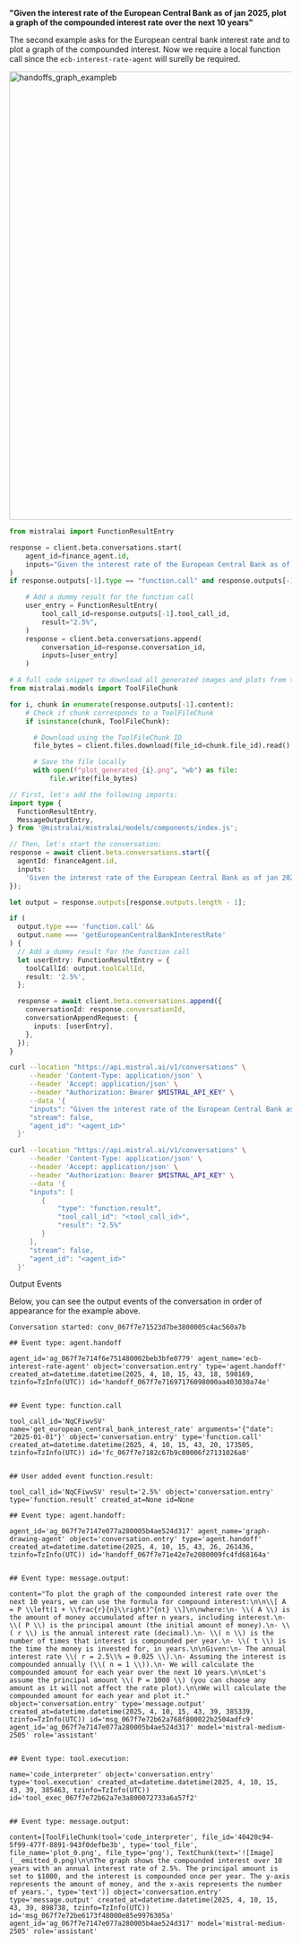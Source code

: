 
**"Given the interest rate of the European Central Bank as of jan 2025, plot a graph of the compounded interest rate over the next 10 years"**

The second example asks for the European central bank interest rate and to plot a graph of the compounded interest. Now we require a local function call since the `ecb-interest-rate-agent` will surelly be required.

<div style={{ textAlign: 'center' }}>
  <img
    src="/img/exampleb_handoffs.png"
    alt="handoffs_graph_exampleb"
    width="800"
    style={{ borderRadius: '15px' }}
    className='mx-auto' 
  />
</div>

<Tabs groupId="code">
  <TabItem value="python" label="python" default>

```py
from mistralai import FunctionResultEntry

response = client.beta.conversations.start(
    agent_id=finance_agent.id,
    inputs="Given the interest rate of the European Central Bank as of jan 2025, plot a graph of the compounded interest rate over the next 10 years"
)
if response.outputs[-1].type == "function.call" and response.outputs[-1].name == "get_european_central_bank_interest_rate":

    # Add a dummy result for the function call
    user_entry = FunctionResultEntry(
        tool_call_id=response.outputs[-1].tool_call_id,
        result="2.5%",
    )
    response = client.beta.conversations.append(
        conversation_id=response.conversation_id,
        inputs=[user_entry]
    )

# A full code snippet to download all generated images and plots from the response could look like so:
from mistralai.models import ToolFileChunk

for i, chunk in enumerate(response.outputs[-1].content):
    # Check if chunk corresponds to a ToolFileChunk
    if isinstance(chunk, ToolFileChunk):

      # Download using the ToolFileChunk ID
      file_bytes = client.files.download(file_id=chunk.file_id).read()

      # Save the file locally
      with open(f"plot_generated_{i}.png", "wb") as file:
          file.write(file_bytes)
```

  </TabItem>

  <TabItem value="typescript" label="typescript">

```typescript
// First, let's add the following imports:
import type {
  FunctionResultEntry,
  MessageOutputEntry,
} from '@mistralai/mistralai/models/components/index.js';

// Then, let's start the conversation:
response = await client.beta.conversations.start({
  agentId: financeAgent.id,
  inputs:
    'Given the interest rate of the European Central Bank as of jan 2025, plot a graph of the compounded interest rate over the next 10 years',
});

let output = response.outputs[response.outputs.length - 1];

if (
  output.type === 'function.call' &&
  output.name === 'getEuropeanCentralBankInterestRate'
) {
  // Add a dummy result for the function call
  let userEntry: FunctionResultEntry = {
    toolCallId: output.toolCallId,
    result: '2.5%',
  };

  response = await client.beta.conversations.append({
    conversationId: response.conversationId,
    conversationAppendRequest: {
      inputs: [userEntry],
    },
  });
}
```

  </TabItem>

  <TabItem value="curl" label="curl">

```bash
curl --location "https://api.mistral.ai/v1/conversations" \
     --header 'Content-Type: application/json' \
     --header 'Accept: application/json' \
     --header "Authorization: Bearer $MISTRAL_API_KEY" \
     --data '{
     "inputs": "Given the interest rate of the European Central Bank as of jan 2025, plot a graph of the compounded interest rate over the next 10 years",
     "stream": false,
     "agent_id": "<agent_id>"
  }'
```

```bash
curl --location "https://api.mistral.ai/v1/conversations" \
     --header 'Content-Type: application/json' \
     --header 'Accept: application/json' \
     --header "Authorization: Bearer $MISTRAL_API_KEY" \
     --data '{
     "inputs": [
        {
            "type": "function.result",
            "tool_call_id": "<tool_call_id>",
            "result": "2.5%"
        }
     ],
     "stream": false,
     "agent_id": "<agent_id>"
  }'
```

  </TabItem>
</Tabs>

<SectionTab as="h2" variant="secondary" sectionId="output-events">Output Events</SectionTab>

Below, you can see the output events of the conversation in order of appearance for the example above.

```shell
Conversation started: conv_067f7e71523d7be3800005c4ac560a7b

## Event type: agent.handoff

agent_id='ag_067f7e714f6e751480002beb3bfe0779' agent_name='ecb-interest-rate-agent' object='conversation.entry' type='agent.handoff' created_at=datetime.datetime(2025, 4, 10, 15, 43, 18, 590169, tzinfo=TzInfo(UTC)) id='handoff_067f7e71697176098000aa403030a74e'


## Event type: function.call

tool_call_id='NqCFiwvSV' name='get_european_central_bank_interest_rate' arguments='{"date": "2025-01-01"}' object='conversation.entry' type='function.call' created_at=datetime.datetime(2025, 4, 10, 15, 43, 20, 173505, tzinfo=TzInfo(UTC)) id='fc_067f7e7182c67b9c80006f27131026a8'


## User added event function.result:

tool_call_id='NqCFiwvSV' result='2.5%' object='conversation.entry' type='function.result' created_at=None id=None

## Event type: agent.handoff:

agent_id='ag_067f7e7147e077a280005b4ae524d317' agent_name='graph-drawing-agent' object='conversation.entry' type='agent.handoff' created_at=datetime.datetime(2025, 4, 10, 15, 43, 26, 261436, tzinfo=TzInfo(UTC)) id='handoff_067f7e71e42e7e2080009fc4fd68164a'


## Event type: message.output:

content="To plot the graph of the compounded interest rate over the next 10 years, we can use the formula for compound interest:\n\n\\[ A = P \\left(1 + \\frac{r}{n}\\right)^{nt} \\]\n\nwhere:\n- \\( A \\) is the amount of money accumulated after n years, including interest.\n- \\( P \\) is the principal amount (the initial amount of money).\n- \\( r \\) is the annual interest rate (decimal).\n- \\( n \\) is the number of times that interest is compounded per year.\n- \\( t \\) is the time the money is invested for, in years.\n\nGiven:\n- The annual interest rate \\( r = 2.5\\% = 0.025 \\).\n- Assuming the interest is compounded annually (\\( n = 1 \\)).\n- We will calculate the compounded amount for each year over the next 10 years.\n\nLet's assume the principal amount \\( P = 1000 \\) (you can choose any amount as it will not affect the rate plot).\n\nWe will calculate the compounded amount for each year and plot it." object='conversation.entry' type='message.output' created_at=datetime.datetime(2025, 4, 10, 15, 43, 39, 385339, tzinfo=TzInfo(UTC)) id='msg_067f7e72b62a768f800022b2504adfc9' agent_id='ag_067f7e7147e077a280005b4ae524d317' model='mistral-medium-2505' role='assistant'


## Event type: tool.execution:

name='code_interpreter' object='conversation.entry' type='tool.execution' created_at=datetime.datetime(2025, 4, 10, 15, 43, 39, 385463, tzinfo=TzInfo(UTC)) id='tool_exec_067f7e72b62a7e3a800072733a6a57f2'


## Event type: message.output:

content=[ToolFileChunk(tool='code_interpreter', file_id='40420c94-5f99-477f-8891-943f0defbe3b', type='tool_file', file_name='plot_0.png', file_type='png'), TextChunk(text='![Image](__emitted_0.png)\n\nThe graph shows the compounded interest over 10 years with an annual interest rate of 2.5%. The principal amount is set to $1000, and the interest is compounded once per year. The y-axis represents the amount of money, and the x-axis represents the number of years.', type='text')] object='conversation.entry' type='message.output' created_at=datetime.datetime(2025, 4, 10, 15, 43, 39, 898738, tzinfo=TzInfo(UTC)) id='msg_067f7e72be6173f48000e85e9976305a' agent_id='ag_067f7e7147e077a280005b4ae524d317' model='mistral-medium-2505' role='assistant'
```
